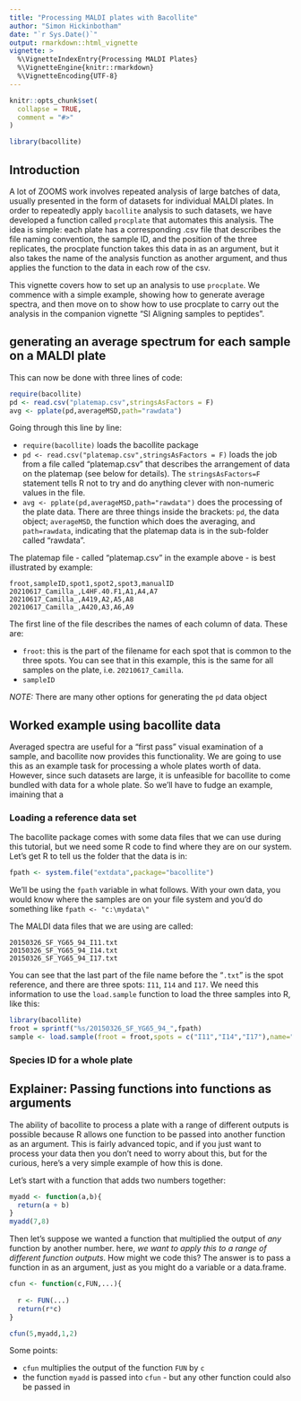 ```yaml
---
title: "Processing MALDI plates with Bacollite"
author: "Simon Hickinbotham"
date: "`r Sys.Date()`"
output: rmarkdown::html_vignette
vignette: >
  %\VignetteIndexEntry{Processing MALDI Plates}
  %\VignetteEngine{knitr::rmarkdown}
  %\VignetteEncoding{UTF-8}
---
```


```r
knitr::opts_chunk$set(
  collapse = TRUE,
  comment = "#>"
)
```

```r
library(bacollite)
```

## Introduction

A lot of ZOOMS work involves repeated analysis of large batches of data, usually 
presented in the form of datasets for individual MALDI plates. In order to repeatedly
apply `bacollite` analysis to such datasets, we have developed a function called `procplate`
that automates this analysis. The idea is simple: each plate has a corresponding
.csv file that describes the file naming convention, the sample ID, and the position 
of the three replicates, the procplate function takes this data in as an argument, but
it also takes the name of the analysis function as another argument, and thus 
applies the function to the data in each row of the csv.

This vignette covers how to set up an analysis to use `procplate`. We commence with 
a simple example, showing how to generate average spectra, and then move on to show
how to use procplate to carry out the analysis in the companion vignette "SI Aligning samples to peptides". 


## generating an average spectrum for each sample on a MALDI plate

This can now be done with three lines of code: 

```r
require(bacollite)
pd <- read.csv("platemap.csv",stringsAsFactors = F)
avg <- pplate(pd,averageMSD,path="rawdata")
```


Going through this line by line: 

- `require(bacollite)` loads the bacollite package
- `pd <- read.csv("platemap.csv",stringsAsFactors = F)` loads the job from a file called "platemap.csv" that describes the arrangement of data on the platemap (see below for details). The `stringsAsFactors=F` statement tells R not to try and do anything clever with non-numeric values in the file. 
- `avg <- pplate(pd,averageMSD,path="rawdata")` does the processing of the plate data. There are three things inside the brackets: `pd`, the data object; `averageMSD`, the function which does the averaging, and `path=rawdata`, indicating that the platemap data is in the sub-folder called "rawdata". 

The platemap file - called "platemap.csv" in the example above - is best illustrated by example:

```
froot,sampleID,spot1,spot2,spot3,manualID
20210617_Camilla_,L4HF.40.F1,A1,A4,A7
20210617_Camilla_,A419,A2,A5,A8
20210617_Camilla_,A420,A3,A6,A9
```

The first line of the file describes the names of each column of data. These are:

- `froot`: this is the part of the filename for each spot that is common to the three spots. You can see that in this example, this is the same for all samples on the plate, i.e. `20210617_Camilla`. 
- `sampleID` 





*NOTE:* There are many other options for generating the `pd` data object


## Worked example using bacollite data 

Averaged spectra are useful for a "first pass" visual examination of a sample, 
and bacollite now provides this functionality. We are going to use this as an
example task for processing a whole plates worth of data. However, since such datasets
are large, it is unfeasible for bacollite to come bundled with data for a whole plate. So we'll have to fudge an example, imaining that  a 


### Loading a reference data set

The bacollite package comes with some data files that we can use during this tutorial, but we need some R code to find where they are on our system. Let's get R to tell us the folder that the data is in: 

```r
fpath <- system.file("extdata",package="bacollite")
```

We'll be using the `fpath` variable in what follows. With your own data, you would know where the samples are on your file system and you'd do something like `fpath <- "c:\mydata\"`

The MALDI data files that we are using are called:

```
20150326_SF_YG65_94_I11.txt  
20150326_SF_YG65_94_I14.txt  
20150326_SF_YG65_94_I17.txt
```
You can see that the last part of the file name before the "`.txt`" is the spot reference, and there are three spots: `I11`, `I14` and `I17`. We need this information to use the `load.sample` function to load the three samples into R, like this: 

```r
library(bacollite)
froot = sprintf("%s/20150326_SF_YG65_94_",fpath)
sample <- load.sample(froot = froot,spots = c("I11","I14","I17"),name="folio 42")
```











### Species ID for a whole plate




## Explainer: Passing functions into functions as arguments

The ability of bacollite to process a plate with a range of different outputs is possible because R allows one function to be passed into another function as an argument. This is fairly advanced topic, and if you just want to process your data then you don't need to worry about this, but for the curious, here's a very simple example of how this is done. 

Let's start with a function that adds two numbers together: 


```r
myadd <- function(a,b){
  return(a + b)
}
myadd(7,8)
```

Then let's suppose we wanted a function that multiplied the output of *any* function by another number. here, *we want to apply this to a range of different function outputs*. How might we code this? The answer is to pass a function in as an argument, just as you might do a variable or a data.frame. 


```r
cfun <- function(c,FUN,...){
  
  r <- FUN(...)
  return(r*c)
}

cfun(5,myadd,1,2)
```
Some points:

- `cfun` multiplies the output of the function `FUN` by `c`
- the function `myadd` is passed into `cfun` - but any other function could also be passed in
